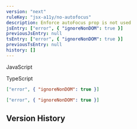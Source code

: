 ```yaml
---
version: "next"
ruleKey: "jsx-a11y/no-autofocus"
description: Enforce autoFocus prop is not used
jsEntry: ["error", { "ignoreNonDOM": true }]
previousJsEntry: null
tsEntry: ["error", { "ignoreNonDOM": true }]
previousTsEntry: null
history: []
---
```


<Tabs defaultValue="js">

<TabsList>
  <TabsTrigger value="js">
    <div className="flex gap-2 items-center">
      <RuleLevelIcon level="error" />
      <p>JavaScript</p>
    </div>
  </TabsTrigger>
  <TabsTrigger value="ts">
    <div className="flex gap-2 items-center">
      <RuleLevelIcon ts level="error" />
      <p>TypeScript</p>
    </div>
  </TabsTrigger>
</TabsList>

<TabsContent value="js">

```json
["error", { "ignoreNonDOM": true }]
```

</TabsContent>

<TabsContent value="ts">

```json
["error", { "ignoreNonDOM": true }]
```

</TabsContent>

</Tabs>

## Version History

<RuleHistory ruleKey="jsx-a11y/no-autofocus" />
